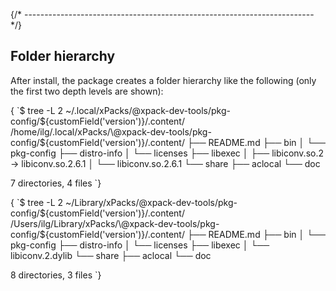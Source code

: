 


{/* ------------------------------------------------------------------------ */}

## Folder hierarchy

After install, the package creates a folder hierarchy like the following
(only the first two depth levels are shown):

<Tabs groupId="operating-systems">

<TabItem value="linux" label="GNU/Linux">

<CodeBlock language="console"> {
`$ tree -L 2 ~/.local/xPacks/\@xpack-dev-tools/pkg-config/${customField('version')}/.content/
/home/ilg/.local/xPacks/\@xpack-dev-tools/pkg-config/${customField('version')}/.content/
├── README.md
├── bin
│   └── pkg-config
├── distro-info
│   └── licenses
├── libexec
│   ├── libiconv.so.2 -> libiconv.so.2.6.1
│   └── libiconv.so.2.6.1
└── share
    ├── aclocal
    └── doc

7 directories, 4 files
`} </CodeBlock>

</TabItem>

<TabItem value="macos" label="macOS">

<CodeBlock language="console"> {
`$ tree -L 2 ~/Library/xPacks/\@xpack-dev-tools/pkg-config/${customField('version')}/.content/
/Users/ilg/Library/xPacks/\@xpack-dev-tools/pkg-config/${customField('version')}/.content/
├── README.md
├── bin
│   └── pkg-config
├── distro-info
│   └── licenses
├── libexec
│   └── libiconv.2.dylib
└── share
    ├── aclocal
    └── doc

8 directories, 3 files
`} </CodeBlock>

</TabItem>

</Tabs>
